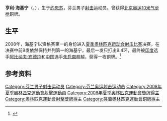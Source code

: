 {{MedalTop}}
{{MedalSport  |男子[[射擊運動|射擊]]}}
{{MedalCountry|{{FIN}}}}
{{MedalBronze  | [[2008年夏季奧林匹克運動會|2008年北京]] | [[2008年夏季奧林匹克運動會射擊比賽|10 米氣步槍]]}}
{{MedalBottom}}

'''亨利·海基宁'''（{{lang-fi|Henri Häkkinen}}，{{bd|1980年|6月16日||}}），生于[[约恩苏|约恩苏]]，芬兰男子[[射击运动|射击]]运动员。曾获得[[2008年夏季奥林匹克运动会|北京奥运]][[10米气步枪|10米气步枪]]铜牌。

== 生平 ==
2008年，海基宁以资格赛第一的身份进入[[2008年夏季奥林匹克运动会射击比赛|夏季奥林匹克运动会射击比赛]]决赛，在决赛中前9发依然保持并列第一的海基宁，最后一发只打出9.4环，最终被[[印度|印度]]选手[[阿比纳夫·宾德拉|阿比纳夫·宾德拉]]和[[中国|中国]]选手[[朱启南|朱启南]]超越，获得一枚铜牌。<ref>{{Cite web |url=http://info.2008.sohu.com/SH/C74A/SHM101101.shtml |title=北京奥运会男子10米气步枪决赛 决赛成绩 |accessdate=2008-08-11 |archive-date=2012-07-12 |archive-url=https://archive.is/20120712130614/http://info.2008.sohu.com/SH/C74A/SHM101101.shtml |dead-url=no }}</ref>

==参考资料==
{{reflist}}

{{Authority control}}
{{DEFAULTSORT:Hakkinen, Henri}}
[[Category:芬兰男子射击运动员|Category:芬兰男子射击运动员]]
[[Category:芬兰奥运射击运动员|Category:芬兰奥运射击运动员]]
[[Category:2008年夏季奧林匹克運動會射擊運動員|Category:2008年夏季奧林匹克運動會射擊運動員]]
[[Category:2008年夏季奧林匹克運動會獎牌得主|Category:2008年夏季奧林匹克運動會獎牌得主]]
[[Category:奧林匹克運動會射擊獎牌得主|Category:奧林匹克運動會射擊獎牌得主]]
[[Category:芬蘭奧林匹克運動會銅牌得主|Category:芬蘭奧林匹克運動會銅牌得主]]